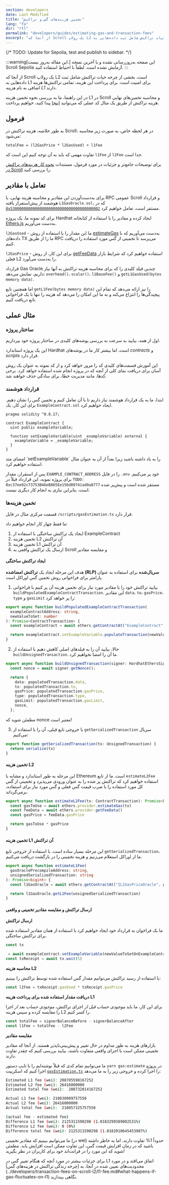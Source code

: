 ```yaml
---
section: developers
date: Last Modified
title: "تخمین هزینه‌های گس و تراکنش"
lang: "fa"
dir: "rtl"
permalink: "developers/guides/estimating-gas-and-transaction-fees"
excerpt: "از آنجا که Scroll یک رولاپ L2 است، بخشی از چرخه حیات تراکنش شامل ثبت داده‌هایی به L1 برای امنیت است. برای پرداخت این هزینه، تمامی تراکنش‌ها هزینه اضافی به نام _هزینه L1_ دارند."
---
```



{/* TODO: Update for Sepolia, test and publish to sidebar. */}

:::warning[این مقاله به‌روز نیست.]
این صفحه به‌روزرسانی نشده و با آخرین نسخه Scroll Sepolia آزمایش نشده است. لطفاً با احتیاط استفاده کنید.
:::

از آنجا که Scroll یک رولاپ L2 است، بخشی از چرخه حیات تراکنش شامل ثبت داده‌هایی به L1 برای امنیت است. برای پرداخت این هزینه، تمامی تراکنش‌ها هزینه اضافی به نام _هزینه L1_ دارند.

در این راهنما، ما به بررسی نحوه تخمین هزینه L1 در Scroll و محاسبه تخمین‌های نهایی هزینه تراکنش از طریق یک مثال کد عملی که می‌توانید [اینجا](https://github.com/scroll-tech/scroll-guides/tree/main/gas-estimation-demo) پیدا کنید، خواهیم پرداخت.

## فرمول

به طور خلاصه، هزینه تراکنش در Scroll، در هر لحظه خاص، به صورت زیر محاسبه می‌شود:

```
totalFee = (l2GasPrice * l2GasUsed) + l1Fee
```

تفاوت مهمی که باید به آن توجه کنیم این است که `l1Fee` از `l2Fee` جدا است.

برای توضیحات جامع‌تر و جزئیات در مورد فرمول، مستندات [نحوه کار هزینه‌های تراکنش در Scroll](../developers/transaction-fees-on-scroll-l2/) را بررسی کنید.

## تعامل با مقادیر

برای به‌دست‌آوردن این مقادیر و محاسبه هزینه نهایی، با RPC عمومی Scroll و قرارداد هوشمند از پیش‌استقرار یافته `L1GasOracle.sol`، که در [`0x5300000000000000000000000000000000000002`](https://scrollscan.com/address/0x5300000000000000000000000000000000000002) مستقر است، تعامل خواهیم کرد.

برای کد نمونه ما، یک پروژه Hardhat ایجاد کرده و مقادیر را با استفاده از کتابخانه [Ethers.js](https://docs.ethers.org/v6/) به‌دست می‌آوریم.

`l2GasUsed` - ما این مقدار را با استفاده از روش [estimateGas](https://docs.ethers.org/v6/api/providers/#Provider-estimateGas) به‌دست می‌آوریم که با داده‌های TX ما را از طریق RPC می‌پرسد تا تخمینی از گس مورد استفاده را دریافت کنیم.

`l2GasPrice` - برای این کار، از روش [getFeeData](https://docs.ethers.org/v6/api/providers/#Provider-getFeeData) استفاده خواهیم کرد که شرایط بازار فعلی L2 را به‌دست می‌آورد.

قرارداد Gas Oracle چندین فیلد کلیدی را که برای محاسبه هزینه تراکنش به آنها نیاز داریم، نمایش می‌دهد: `overhead()`، `scalar()`، `l1BaseFee()` و `getL1GasUsed(bytes memory data)`.

اما همچنین تابع `getL1Fee(bytes memory data)` را نیز ارائه می‌دهد که تمام این پیچیدگی‌ها را انتزاع می‌کند و به ما این امکان را می‌دهد که هزینه را تنها با یک فراخوانی تابع دریافت کنیم.

## مثال عملی

### ساختار پروژه

اول از همه، بیایید به سرعت به بررسی پوشه‌های کلیدی در ساختار پروژه خود بپردازیم.

این یک پروژه استاندارد Hardhat است، اما بیشتر کار ما در پوشه‌های *contracts* و _scripts_ قرار دارد.

<ClickToZoom src={txFeesProjectStructure} />

<Aside type="tip" title="">
  این آموزش قسمت‌های کلیدی کد را مرور خواهد کرد و از کد نمونه به عنوان یک روش آسان برای دریافت نمای کلی از
  آنچه که در پروژه انجام شده استفاده خواهد کرد. برخی کدها، مانند مدیریت خطا، برای سادگی حذف خواهند شد.
</Aside>

### قرارداد هوشمند

ابتدا، ما به یک قرارداد هوشمند نیاز داریم تا با آن تعامل کنیم و تخمین گس را نشان دهیم. برای این کار، یک `ExampleContract.sol` ایجاد خواهیم کرد.

```solidity
pragma solidity ^0.8.17;

contract ExampleContract {
  uint public exampleVariable;

  function setExampleVariable(uint _exampleVariable) external {
    exampleVariable = _exampleVariable;
  }
}
```

<Aside type="tip" title="">
  امضای متد `setExampleVariable` را به یاد داشته باشید زیرا بعداً از آن به عنوان مثال استفاده خواهیم کرد.
</Aside>

پس از استقرار، مقدار `EXAMPLE_CONTRACT_ADDRESS` را در فایل `.env` خود پر می‌کنیم. برای پروژه نمونه، این قرارداد قبلاً در `TODO: 0xc37ee92c73753B46eB865Ee156d89741ad0a8777` مستقر شده است و پیش‌پر شده است، بنابراین نیازی به انجام کار دیگری نیست.

### تخمین هزینه‌ها

قسمت مرکزی مثال در فایل `/scripts/gasEstimation.ts` قرار دارد.

ما فقط چهار کار انجام خواهیم داد:

1. ایجاد یک تراکنش ساختگی با استفاده از ExampleContract
2. تخمین هزینه L2 آن تراکنش
3. تخمین هزینه L1 آن تراکنش
4. ارسال یک تراکنش واقعی به Scroll و مقایسه مقادیر

#### ایجاد تراکنش ساختگی

هدف این مرحله ایجاد یک **تراکنش امضاشده (RLP) سریال‌شده** برای استفاده به عنوان پارامتر برای فراخوانی روش تخمین گس اوراکل است.

1. بیایید تراکنش خود را با مقادیر مورد نیاز برای تخمین هزینه آن پر کنیم با فراخوانی `buildPopulatedExampleContractTransaction`. این مقادیر `data`، `to`، `gasPrice`، `type` و `gasLimit` را پر خواهد کرد:

```typescript
export async function buildPopulatedExampleContractTransaction(
  exampleContractAddress: string,
  newValueToSet: number
): Promise<ContractTransaction> {
  const exampleContract = await ethers.getContractAt("ExampleContract", exampleContractAddress)

  return exampleContract.setExampleVariable.populateTransaction(newValueToSet)
}
```

2. حالا، بیایید آن را به فیلدهای اصلی کاهش دهیم با استفاده از `buildUnsignedTransaction`. ما آن را امضا نخواهیم کرد.

```typescript
export async function buildUnsignedTransaction(signer: HardhatEthersSigner, populatedTransaction: ContractTransaction): Promise<UnsignedTransaction> {
  const nonce = await signer.getNonce();

  return {
    data: populatedTransaction.data,
    to: populatedTransaction.to,
    gasPrice: populatedTransaction.gasPrice,
    type: populatedTransaction.type,
    gasLimit: populatedTransaction.gasLimit,
    nonce,
  };
```

<Aside type="tip" title="">
  مطمئن شوید که nonce معتبر است!
</Aside>

3. با خروجی تابع قبلی، آن را با استفاده از `getSerializedTransaction` سریال می‌کنیم:

```typescript
export function getSerializedTransaction(tx: UnsignedTransaction) {
  return serialize(tx)
}
```

#### تخمین هزینه L2

این مرحله به طور استاندارد و مشابه با Ethereum است. ما از تابع `estimateL2Fee` استفاده خواهیم کرد که تراکنش پر شده را به عنوان ورودی می‌پذیرد و تخمینی از گس کل مورد استفاده را با ضرب قیمت گس فعلی و گس مورد نیاز برای استفاده، برمی‌گرداند.

```typescript
export async function estimateL2Fee(tx: ContractTransaction): Promise<bigint> {
  const gasToUse = await ethers.provider.estimateGas(tx)
  const feeData = await ethers.provider.getFeeData()
  const gasPrice = feeData.gasPrice

  return gasToUse * gasPrice
}
```

#### تخمین هزینه L1 آن تراکنش

این مرحله بسیار ساده است. با استفاده از خروجی تابع `getSerializedTransaction`، ما از اوراکل استعلام می‌زنیم و هزینه تخمینی را در بازگشت دریافت می‌کنیم.

```typescript
export async function estimateL1Fee(
  gasOraclePrecompileAddress: string,
  unsignedSerializedTransaction: string
): Promise<bigint> {
  const l1GasOracle = await ethers.getContractAt("IL1GasPriceOracle", gasOraclePrecompileAddress)

  return l1GasOracle.getL1Fee(unsignedSerializedTransaction)
}
```

#### ارسال تراکنش و مقایسه مقادیر تخمینی و واقعی

**ارسال تراکنش**

ما یک فراخوان به قرارداد خود ایجاد خواهیم کرد با استفاده از همان مقادیر استفاده شده برای تراکنش ساختگی.

```typescript
const tx

 = await exampleContract.setExampleVariable(newValueToSetOnExampleContract)
const txReceipt = await tx.wait(5)
```

**محاسبه هزینه L2**

با استفاده از رسید تراکنش می‌توانیم مقدار گس استفاده شده توسط تراکنش را ببینیم:

```typescript
const l2Fee = txReceipt.gasUsed * txReceipt.gasPrice
```

**دریافت مقدار استفاده شده برای پرداخت هزینه L1**

برای این کار، ما باید _موجودی حساب قبل از_ اجرای تراکنش، _موجودی حساب بعد از_ اجرا را مقایسه کرده و سپس هزینه L2 را کسر کنیم.

```typescript
const totalFee = signerBalanceBefore - signerBalanceAfter
const l1Fee = totalFee - l2Fee
```

**مقایسه مقادیر**

بازارهای هزینه به طور مداوم در حال تغییر و پیش‌بینی‌ناپذیر هستند. از آنجا که مقادیر تخمینی ممکن است با اجرای واقعی متفاوت باشند، بیایید بررسی کنیم که چقدر تفاوت دارند.

ما می‌توانیم تمام کدی که قبلاً نوشته‌ایم را با تایپ دستور `yarn gas:estimate` در [پروژه](https://github.com/scroll-tech/scroll-guides/tree/main/gas-estimation-demo) اجرا کنیم که اسکریپت [`gasEstimation.ts`](https://github.com/scroll-tech/scroll-guides/blob/main/gas-estimation-demo/scripts/gasEstimation.ts) را اجرا کرده و خروجی زیر را به ما می‌دهد:

```bash
Estimated L1 fee (wei): 208705598167252
Estimated L2 fee (wei): 26416000000
Estimated total fee (wei):  208732014167252

Actual L1 fee (wei): 210830909757550
Actual L2 fee (wei): 26416000000
Actual total fee (wei):  210857325757550

(actual fee - estimated fee)
Difference L1 fee (wei): 2125311590298 (1.0183299389002531%)
Difference L2 fee (wei): 0 (0%)
Difference total fee (wei): 2125311590298 (1.0182010645453987%)
```

ما می‌توانیم ببینیم که مقادیر تخمینی (در wei) حدوداً 1% تفاوت دارند، اما به خاطر داشته باشید که در زمان افزایش قیمت گس، این تفاوت ممکن است افزایش یابد. مطمئن شوید که این مورد را در فرانت‌اند خود برای کاربران در نظر بگیرید!

<Aside type="tip" title="">
  برای جزئیات بیشتر در مورد آنچه که هنگام تغییر گس در L1 اتفاق می‌افتد و در مورد محدودیت‌های تعیین شده در آنجا، به [چرخه‌ زندگی تراکنش در هزینه‌های گس](../developers/transaction-fees-on-scroll-l2/l1-fee.md#what-happens-if-gas-fluctuates-on-l1) نگاهی بیندازید.
</Aside>


